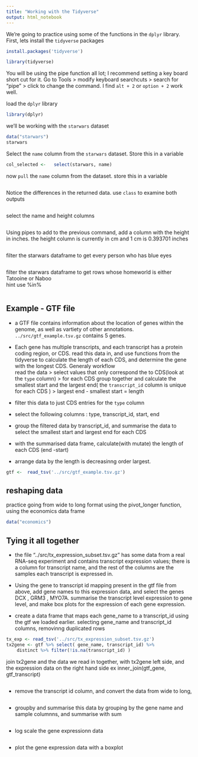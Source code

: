 ```yaml
---
title: "Working with the Tidyverse"
output: html_notebook
---
```


We're going to practice using some of the functions in the `dplyr` library. First, lets install the `tidyverse` packages
```r
install.packages('tidyverse')
```

```r
library(tidyverse)
```


You will be using the pipe function all lot; I recommend setting a key board short cut for it. Go to Tools > modify keyboard searchcuts > search for "pipe"  >  click to change the command. I find `alt + 2` or `option + 2` work well.

load the `dplyr` library
```r
library(dplyr)
```

we'll be working with the `starwars` dataset

```r
data("starwars")
starwars
```



Select the `name` column from the `starwars` dataset. Store this in a variable 

```r
col_selected <-   select(starwars, name)
```

now `pull` the `name` column from the dataset. store this in a variable

```r

```
Notice the differences in the returned data. use `class` to examine both outputs 
```r

```
select the name and height columns 
```r

```
 Using pipes to add to the previous command,  add a column with the height in inches.  the height column is currently in cm and  1 cm is 0.393701 inches 
```r

```



filter the starwars dataframe to get every person who has blue eyes 
```r

```

filter the starwars dataframe to get rows whose homeworld is either Tatooine or Naboo	
hint use %in%
```r

```


## Example - GTF file

- a GTF file contains information about the location of genes within the genome, as well as vartiety of other annotations. `../src/gtf_example.tsv.gz` contains 5 genes. 
- Each gene has multiple transcripts, and each transcript has a protein coding region, or CDS.  read this data in, and use functions from the tidyverse to calculate the length of each CDS, and determine the gene with the longest CDS. Generaly workflow  
read the data  >  select values that only correspond the to CDS(look at the `type` column)  >  for each CDS group together and calculate the smallest start and the largest end( the `transcript_id` column is unique for each CDS ) >  largest end - smallest start  = length


- filter this data to just CDS entries for the `type` column
- select the following columns : type, transcript_id, start, end
- group the filtered data by transcript_id, and summarise the data to select the smallest start and largest end for each CDS
- with the summarised data frame, calculate(with mutate) the length of each CDS (end -start)
- arrange data by the length is decreasinng order largest. 

```r

gtf <-  read_tsv('../src/gtf_example.tsv.gz')

```


## reshaping data

practice going from wide to long format using the pivot_longer function, using the economics data frame


```r
data("economics")

```



## Tying it all together

- the file  "../src/tx_expression_subset.tsv.gz" has some data from a real RNA-seq experiment and contains transcript expression values; there is a column for transcript name, and the rest of the columns are the samples each transcript is expressed in. 

- Using the gene to transcript id mapping present in the gtf file from above, add gene names to this expression data, and select the genes DCX , GRM3 , MYO7A. summarise the transcript level expression to gene level, and make box plots for  the expression of each gene expression. 

- create a data frame that maps each gene_name to a transcript_id using the gtf we loaded earlier. selecting gene_name and transcript_id columns,  removinng duplicated rows 



```r

tx_exp <- read_tsv('../src/tx_expression_subset.tsv.gz')
tx2gene <- gtf %>% select( gene_name, transcript_id) %>% 
    distinct %>% filter(!is.na(transcript_id) )

```
 
join tx2gene and the data we read in together, with tx2gene left side, and the expression data on the right hand side ex inner_join(gtf_gene, gtf_transcript)

 
```r


```

- remove the transcript id column, and convert the data from wide to long,

```r


```


- groupby and summarise this data by grouping by the gene name and sample  columnns, and summarise with sum

```r

```

- log scale the gene expressionn data 

```r

```


- plot the gene expression data with a boxplot 

```r

```



